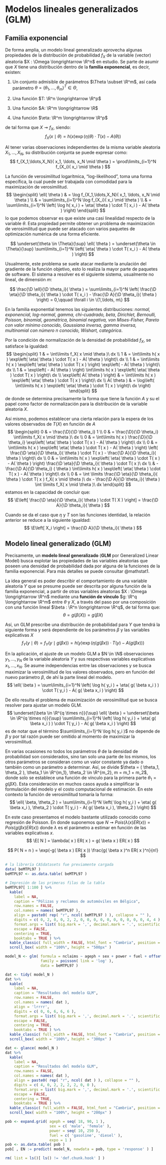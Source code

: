 
<!------------------------------------------------------------------------------------------------->
# Modelos lineales generalizados (GLM) {#modelos_glm}

<!------------------------------------------------------------------------------------------------->
## Familia exponencial

:::: {.thmbox data-latex=""}
::: {.definition #dfamexp name="Familia exponencial"}
De forma amplia, un modelo lineal generalizado aprovecha algunas propiedades de la distribución de 
probabilidad $f_X$ de la variable (vector) aleatoria $X : \Omega \longrightarrow \R^n$ en 
estudio. Se parte de asumir que $X$ tiene una distribución dentro de la **familia exponencial**, es 
decir, existen:

1. Un conjunto admisible de parámetros $\Theta \subset \R^m$, así cada parámetro 
$\theta = ( \theta_1, \ldots, \theta_m )^T \in \Theta$,

2. Una función $T: \R^n \longrightarrow \R^p$

3. Una función $A: \R^m \longrightarrow \R$

4. Una función $\eta: \R^m \longrightarrow \R^p$

de tal forma que $X \rightsquigarrow f_X$, siendo:
$$
f_X( x \mid \theta ) = h( x ) \exp\left( \eta( \theta ) \cdot T( x ) - A( \theta ) \right)
$$
:::
::::

Al tener varias observaciones independientes de la misma variable aleatoria $X_1, \ldots, X_N$,
su distribución conjunta se puede expresar como:
$$
f_{X_1,\ldots,X_N}( x_1, \ldots, x_N \mid \theta )
= \prod\limits_{i=1}^N f_{X_i}( x_i \mid \theta )
$$

La función de verosimilitud logarítmica, "log-likelihood", toma una forma específica, la cual puede
ser trabajada con comodidad para la maximización de verosimilitud.
$$
\begin{split}
\ell( \theta )
& = \log f_{X_1,\ldots,X_N}( x_1, \ldots, x_N \mid \theta ) \\
& = \sum\limits_{i=1}^N \log f_{X_i}( x_i \mid \theta ) \\
& = \sum\limits_{i=1}^N \left( \log h( x_i ) + \eta( \theta ) \cdot T( x_i ) - A( \theta )  \right)
\end{split}
$$
lo que podemos observar es que existe una casi linealidad respecto de la variable $\theta$. Esta 
propiedad permite obtener un problema de maximización de verosimilitud que puede ser atacado con 
varios paquetes de optimización numérica de una forma eficiente.

$$
\underset{\theta \in \Theta}{\sup} \ell( \theta )
= \underset{\theta \in \Theta}{\sup}  
\sum\limits_{i=1}^N \left( \eta( \theta ) \cdot T( x_i ) - A( \theta )  \right)
$$

Usualmente, este problema se suele atacar mediante la anulación del gradiente de la función 
objetivo, esto lo realiza la mayor parte de paquetes de software. El sistema a resolver es el 
siguiente sistema, usualmente no lineal, de dimensión $m$:

$$
\frac{\D \ell}{\D \theta_i}( \theta ) 
= \sum\limits_{i=1}^N \left( \frac{\D \eta}{\D \theta_i}( \theta ) \cdot T( x_i ) - 
\frac{\D A}{\D \theta_i}( \theta ) \right) 
= 0,\qquad \forall i \in \{1,\ldots, m\}
$$

En la familia exponential tenemos las siguientes distribuciones: *normal, exponencial, log-normal,
gamma, chi-cuadrado, beta, Dirichlet, Bernoulli, Poisson, binomial, geométrica, binomial negativa,
von Mises-Fisher, Pareto con valor mínimo conocido, Gaussiana inversa, gamma inversa, multinomial
con número $n$ conocido, Wishart, categórica*.

Por la condición de normalización de la densidad de probabilidad $f_X$, se satisface la igualdad:
$$
\begin{split}
1 & = \int\limits f_X( x \mid \theta )\ dx \\
1 & = \int\limits h( x ) \exp\left( \eta( \theta ) \cdot T( x ) - A( \theta ) \right)\ dx \\
1 & = \int\limits h( x ) \exp\left( \eta( \theta ) \cdot T( x ) \right) \exp\left( - A( \theta ) \right)\ dx \\
1 & = \exp\left( - A( \theta ) \right) \int\limits h( x ) \exp\left( \eta( \theta ) \cdot T( x ) \right)\ dx \\
\exp\left( A( \theta ) \right) & = \int\limits h( x ) \exp\left( \eta( \theta ) \cdot T( x ) \right)\ dx \\
A( \theta ) & = \log\left( \int\limits h( x ) \exp\left( \eta( \theta ) \cdot T( x ) \right)\ dx \right)
\end{split}
$$
de donde se determina precisamente la forma que tiene la función $A$ y su el papel como factor 
de normalización para la distribución de la variable aleatoria $X$.

Así mismo, podemos establecer una cierta relación para la espera de los valores observados 
de $T(X)$ en función de $A$
$$
\begin{split}
0 & = \frac{\D}{\D \theta_i} 1 \\
0 & = \frac{\D}{\D \theta_i} \int\limits f_X( x \mid \theta )\ dx \\
0 & = \int\limits h( x ) \frac{\D}{\D \theta_i} \exp\left( \eta( \theta ) \cdot T( x ) - A( \theta ) \right)\ dx \\
0 & = \int\limits h( x ) \exp\left( \eta( \theta ) \cdot T( x ) - A( \theta ) \right) 
\left( \frac{\D \eta}{\D \theta_i}( \theta )  \cdot T( x ) -  \frac{\D A}{\D \theta_i}( \theta ) \right)\ dx \\ 
0 & = \int\limits h( x ) \exp\left( \eta( \theta ) \cdot T( x ) - A( \theta ) \right) 
\frac{\D \eta}{\D \theta_i}( \theta )  \cdot T( x )\ dx \\
& - \frac{\D A}{\D \theta_i} ( \theta )
\int\limits h( x ) \exp\left( \eta( \theta ) \cdot T( x ) - A( \theta ) \right)\ dx \\
0 & = \int \limits \frac{\D \eta}{\D \theta_i}( \theta )  \cdot T( x ) f_X( x \mid \theta )\ dx
- \frac{\D A}{\D \theta_i}( \theta ) \int \limits f_X( x \mid \theta )\ dx
\end{split}
$$
estamos en la capacidad de concluir que:
$$
\E\left[ \frac{\D \eta}{\D \theta_i}( \theta )  \cdot T( X ) \right]
= \frac{\D A}{\D \theta_i}( \theta )
$$

Cuando se da el caso que $\eta$ y $T$ son las funciones identidad, la relación anterior se reduce 
a la siguiente igualdad:
$$
\E\left[ X_i \right]
= \frac{\D A}{\D \theta_i}( \theta )
$$

<!------------------------------------------------------------------------------------------------->
## Modelo lineal generalizado (GLM)
:::: {.thmbox data-latex=""}
::: {.definition #dglm name="Modelo lineal generalizado (GLM)"}
Precisamente, un **modelo lineal generalizado** (**GLM** por Generalized Linear Model) busca explotar 
las propiedades de las variables aleatorias que poseen una densidad de probabilidad dada por alguna 
de la funciones de la familia exponencial. Para más detalles se puede consultar @mathstat1.

La idea general es poder describir el comportamiento de una variable aleatoria $Y$ que se presume
puede ser descrita por alguna función de la familia exponencial, a partir de otras variables 
aleatorias $X : \Omega \longrightarrow \R^n$ mediante una **función de vínculo** 
$g: \R^q \longrightarrow \R^m$ entre $\theta$ y $X$, a través del paso por una 
composición con una función lineal $\beta : \R^n \longrightarrow \R^q$, de tal 
forma que:
$$
\theta = g( \beta( X ) ) = g( \beta X )
$$

Así, un GLM prescribe una distribución de probabilidad para $Y$ que tendrá la siguiente forma y 
será dependiente de los parámetros $\beta$ y las variables explicativas $X$
$$
f_Y( y \mid \theta ) 
= f_Y( y \mid g( \beta x ) )
= h( y ) \exp\left( \eta( g( \beta x ) ) \cdot T( y ) - A( g( \beta x ) ) \right)
$$
:::
::::

En la aplicación, el ajuste de un modelo GLM a $N \in \N$ observaciones $y_1, \ldots, y_N$
de la variable aleatoria $Y$ y sus respectivas variables explicativas $x_1, \ldots, x_N$. Se asume
independencias entre las observaciones y se busca maximizar la verosimilitud de los valores 
observados, pero en función del nuevo parámetro $\beta$, de ahí la parte lineal del modelo.
$$
\ell( \beta )
= \sum\limits_{i=1}^N \left( \log h( y_i ) +
\eta( g( \beta x_i ) ) \cdot T( y_i ) - A( g( \beta x_i ) \right)
$$ 

De ello resulta el problema de maximización de verosimilitud que se busca resolver para ajustar un 
modelo GLM.
$$
\underset{\beta \in \R^{q \times n}}{\sup} \ell( \beta ) 
= \underset{\beta \in \R^{q \times n}}{\sup} \sum\limits_{i=1}^N \left( \log h( y_i ) +
\eta( g( \beta x_i ) ) \cdot T( y_i ) - A( g( \beta x_i ) \right)
$$
es de notar que el término $\sum\limits_{i=1}^N \log h( y_i )$ no depende de $\beta$ y por tal 
razón puede ser omitido al momento de maximizar la verosimilitud.

En varias ocasiones no todos los parámetros $\theta$ de la densidad de probabilidad son 
considerados, sino tan solo una parte de los mismos, los otros parámetros se consideran como un
valor constante ya dado o también como un parámetro a determinar. Así, se divide 
$\theta = ( \theta_1, \theta_2 ), \theta_1 \in \R^{m_1}, \theta_2 \in \R^{m_2}, m = m_1 + m_2$, 
donde solo se establece una función de vínculo para la primera parte $\theta_1 = g( \beta X )$. 
Esta consideración en muchos casos ayuda a simplificar la formulación del modelo y el costo 
computacional de estimación. En este contexto la función de verosimilitud tomaría la forma:
$$
\ell( \beta, \theta_2 )
= \sum\limits_{i=1}^N \left( \log h( y_i ) +
\eta( g( \beta x_i ), \theta_2 ) \cdot T( y_i ) - A( g( \beta x_i ), \theta_2 ) \right)
$$ 

::: {.example #l8ex1 name="Regresión de Poisson"}
En este caso presentamos el modelo bastante utilizado conocido como regresión de Poisson. En donde 
suponemos que $N \rightsquigarrow Pois( \lambda( x ) ER( x ) ) = Pois( g( \beta x ) ER( x ) )$
donde $\lambda$ es el parámetro a estimar en función de las variables explicativas $x$.
$$
\E[ N ] = \lambda( x ) ER( x ) = g( \beta x ) ER( x )
$$

$$
P( N = n ) = \exp(-g( \beta x ) ER( x )) \frac{g( \beta x )^n ER( x )^n}{n!}
$$

```r
# la librería CASdatasets fue previamente cargada
data( beMTPL97 )
beMTPL97 <- as.data.table( beMTPL97 )

# Impresión de las primeras filas de la tabla
beMTPL97[ 1:100 ] %>%
  kable(
    label = NA,
    caption = "Pólizas y reclamos de automóviles en Bélgica",
    row.names = FALSE,
    col.names = names( beMTPL97 ),
    align = paste0( rep( "r", ncol( beMTPL97 ) ), collapse = "" ),
    digits = c( 0, 2, 0, 0, 2, 2, 0, 0, 0, 0, 0, 0, 0, 0, 0, 0, 4, 4 ),
    format.args = list( big.mark = ',', decimal.mark = '.', scientific = FALSE ),
    escape = FALSE,
    centering = TRUE,
    booktabs = TRUE ) %>%
  kable_classic( full_width = FALSE, html_font = "Cambria", position = "center" ) %>%
  scroll_box( width = "100%", height = "500px" )
```

```r
model_N <- glm( formula = nclaims ~ ageph + sex + power + fuel + offset( log( expo ) ) + 0, 
                family = poisson( link = 'log' ), 
                data = beMTPL97 )
```

```r
dat <- tidy( model_N )
dat %>%
  kable(
    label = NA,
    caption = "Resultados del modelo GLM",
    row.names = FALSE,
    col.names = names( dat ),
    align = 'lrrrr',
    digits = c( 0, 6, 6, 6, 6 ),
    format.args = list( big.mark = ',', decimal.mark = '.', scientific = FALSE ),
    escape = FALSE,
    centering = TRUE, 
    booktabs = TRUE ) %>%
  kable_classic( full_width = FALSE, html_font = "Cambria", position = "center" ) %>%
  scroll_box( width = "100%", height = "300px" )
```

```r
dat <- glance( model_N )
dat %>%
  kable(
    label = NA,
    caption = "Resultados del modelo GLM",
    row.names = FALSE,
    col.names = names( dat ),
    align = paste0( rep( "r", ncol( dat ) ), collapse = "" ),
    digits = c( 4, 0, 2, 2, 2, 2, 0, 0 ),
    format.args = list( big.mark = ',', decimal.mark = '.', scientific = FALSE ),
    escape = FALSE,
    centering = TRUE,
    booktabs = TRUE ) %>%
  kable_classic( full_width = FALSE, html_font = "Cambria", position = "center" ) %>%
  scroll_box( width = "100%", height = "200px" )
```

```r
pob <- expand.grid( ageph = seq( 18, 90, 1 ), 
                    sex = c( 'male', 'female' ),
                    power = seq( 10, 250 ),
                    fuel = c( 'gasoline', 'diesel' ),
                    expo = 1 )
pob <- as.data.table( pob )
pob[ , EN := predict( model_N, newdata = pob, type = 'response' ) ]
```
:::

```r
rm( list = ls()[ ls() != 'def.chunk.hook' ] )
```
